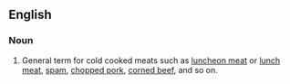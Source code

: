 ==English==

===Noun===
{{en-noun}}

# General term for cold cooked meats such as [[luncheon meat]] or [[lunch meat]], [[spam]], [[chopped pork]], [[corned beef]], and so on.